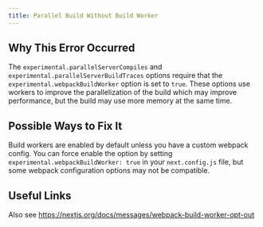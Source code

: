 ```yaml
---
title: Parallel Build Without Build Worker
---
```


## Why This Error Occurred

The `experimental.parallelServerCompiles` and `experimental.parallelServerBuildTraces`
options require that the `experimental.webpackBuildWorker` option is set to `true`. These
options use workers to improve the parallelization of the build which may improve performance,
but the build may use more memory at the same time.

## Possible Ways to Fix It

Build workers are enabled by default unless you have a custom webpack config. You can force enable the option by setting `experimental.webpackBuildWorker: true` in your `next.config.js` file, but some webpack configuration options may not be compatible.

## Useful Links

Also see https://nextjs.org/docs/messages/webpack-build-worker-opt-out

